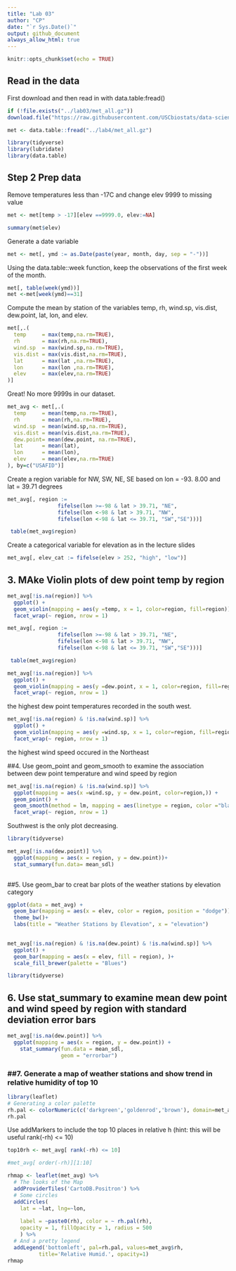 ```yaml
---
title: "Lab 03"
author: "CP"
date: "`r Sys.Date()`"
output: github_document
always_allow_html: true
---
```


```r
knitr::opts_chunk$set(echo = TRUE)
```
## Read in the data
First download and then read in with data.table:fread()

```r
if (!file.exists("../lab03/met_all.gz"))
download.file("https://raw.githubusercontent.com/USCbiostats/data-science-data/master/02_met/met_all.gz", "met_all.gz", method="libcurl", timeout = 60)


```
```r
met <- data.table::fread("../lab4/met_all.gz")
```
```r
library(tidyverse)
library(lubridate)
library(data.table)

```

## Step 2 Prep data 

Remove temperatures less than -17C and change elev 9999 to missing value 
```r
met <- met[temp > -17][elev ==9999.0, elev:=NA]
```
```r
summary(met$elev)
```
Generate a date variable 

```r
met <- met[, ymd := as.Date(paste(year, month, day, sep = "-"))]
```
Using the data.table::week function, keep the observations of the first week of the month.

```r
met[, table(week(ymd))]
met <-met[week(ymd)==31]
```
Compute the mean by station of the variables temp, rh, wind.sp, vis.dist, dew.point, lat, lon, and elev.

```r
met[,.(
  temp     = max(temp,na.rm=TRUE),
  rh       = max(rh,na.rm=TRUE),
  wind.sp  = max(wind.sp,na.rm=TRUE),
  vis.dist = max(vis.dist,na.rm=TRUE),
  lat      = max(lat ,na.rm=TRUE),
  lon      = max(lon ,na.rm=TRUE), 
  elev     = max(elev,na.rm=TRUE)
)]
```
Great! No more 9999s in our dataset. 


```r
met_avg <- met[,.(
  temp     = mean(temp,na.rm=TRUE),
  rh       = mean(rh,na.rm=TRUE),
  wind.sp  = mean(wind.sp,na.rm=TRUE),
  vis.dist = mean(vis.dist,na.rm=TRUE),
  dew.point= mean(dew.point, na.rm=TRUE),
  lat      = mean(lat),
  lon      = mean(lon), 
  elev     = mean(elev,na.rm=TRUE)
), by=c("USAFID")]
```
Create a region variable for NW, SW, NE, SE based on lon = -93. 8.00 and lat = 39.71 degrees
```r
met_avg[, region := 
                fifelse(lon >=-98 & lat > 39.71, "NE",
                fifelse(lon <-98 & lat > 39.71, "NW",
                fifelse(lon <-98 & lat <= 39.71, "SW","SE")))]

 table(met_avg$region)                     
```

Create a categorical variable for elevation as in the lecture slides

```r
met_avg[, elev_cat := fifelse(elev > 252, "high", "low")]

```
## 3. MAke Violin plots of dew point temp by region 

```r
met_avg[!is.na(region)] %>% 
  ggplot() + 
  geom_violin(mapping = aes(y =temp, x = 1, color=region, fill=region)) + 
  facet_wrap(~ region, nrow = 1)
```
```r
met_avg[, region := 
                fifelse(lon >=-98 & lat > 39.71, "NE",
                fifelse(lon <-98 & lat > 39.71, "NW",
                fifelse(lon <-98 & lat <= 39.71, "SW","SE")))]

 table(met_avg$region)
```
```r

met_avg[!is.na(region)] %>% 
  ggplot() + 
  geom_violin(mapping = aes(y =dew.point, x = 1, color=region, fill=region)) + 
  facet_wrap(~ region, nrow = 1)
```
the highest dew point temperatures recorded in the south west. 
```r

met_avg[!is.na(region) & !is.na(wind.sp)] %>% 
  ggplot() + 
  geom_violin(mapping = aes(y =wind.sp, x = 1, color=region, fill=region)) + 
  facet_wrap(~ region, nrow = 1)
```
the highest wind speed occured in the Northeast 

##4. Use geom_point and geom_smooth to examine the association between dew point temperature and wind speed by region

```r
met_avg[!is.na(region) & !is.na(wind.sp)] %>% 
  ggplot(mapping = aes(x =wind.sp, y = dew.point, color=region,)) + 
  geom_point() + 
  geom_smooth(method = lm, mapping = aes(linetype = region, color ="black"))+
  facet_wrap(~ region, nrow = 1)

```
Southwest is the only plot decreasing. 

```r
library(tidyverse)

```
```r

met_avg[!is.na(dew.point)] %>%
  ggplot(mapping = aes(x = region, y = dew.point))+
  stat_summary(fun.data= mean_sdl)
  
```



##5. Use geom_bar to creat bar plots of the weather stations by elevation category 


```r
ggplot(data = met_avg) + 
  geom_bar(mapping = aes(x = elev, color = region, position = "dodge"))+
  theme_bw()+
  labs(title = "Weather Stations by Elevation", x = "elevation")
  
```  

```r
met_avg[!is.na(region) & !is.na(dew.point) & !is.na(wind.sp)] %>% 
  ggplot() + 
  geom_bar(mapping = aes(x = elev, fill = region), )+
  scale_fill_brewer(palette = "Blues")
```
```r
library(tidyverse)
```

## 6. Use stat_summary to examine mean dew point and wind speed by region with standard deviation error bars

```r
met_avg[!is.na(dew.point)] %>%
  ggplot(mapping = aes(x = region, y = dew.point)) + 
    stat_summary(fun.data = mean_sdl, 
                 geom = "errorbar")
```
### ##7. Generate a map of weather stations and show trend in relative humidity of top 10

```r
library(leaflet)
# Generating a color palette
rh.pal <- colorNumeric(c('darkgreen','goldenrod','brown'), domain=met_avg$rh)
rh.pal

```
Use addMarkers to include the top 10 places in relative h (hint: this
will be useful rank(-rh) \<= 10)

```r
top10rh <- met_avg[ rank(-rh) <= 10]
```

```r
#met_avg[ order(-rh)][1:10]
```

```r
rhmap <- leaflet(met_avg) %>% 
  # The looks of the Map
  addProviderTiles('CartoDB.Positron') %>% 
  # Some circles
  addCircles(
    lat = ~lat, lng=~lon,
                                                  
    label = ~paste0(rh), color = ~ rh.pal(rh),
    opacity = 1, fillOpacity = 1, radius = 500
    ) %>%
  # And a pretty legend
  addLegend('bottomleft', pal=rh.pal, values=met_avg$rh,
          title='Relative Humid.', opacity=1)
rhmap
```



